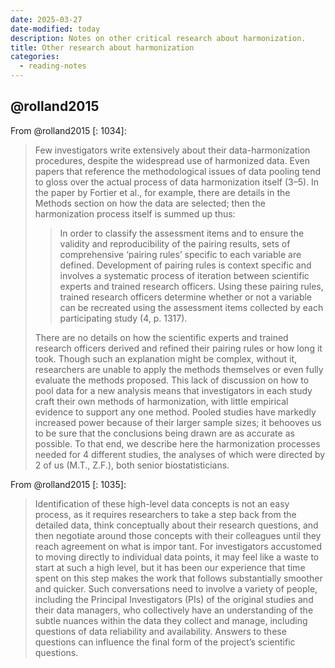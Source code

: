 ```yaml
---
date: 2025-03-27
date-modified: today
description: Notes on other critical research about harmonization.
title: Other research about harmonization
categories:
  - reading-notes
---
```


## @rolland2015
From @rolland2015 [: 1034]:

> Few investigators write extensively about their data-harmonization procedures, despite the widespread use of harmonized data.
> Even papers that reference the methodological issues of data pooling tend to gloss over the actual process of data harmonization itself (3–5).
> In the paper by Fortier et al., for example, there are details in the Methods section on how the data are selected; then the harmonization process itself is summed up thus:
>
>> In order to classify the assessment items and to ensure the validity and reproducibility of the pairing results, sets of comprehensive ‘pairing rules’ specific to each variable are defined.
>> Development of pairing rules is context specific and involves a systematic process of iteration between scientific experts and trained research officers.
>> Using these pairing rules, trained research officers determine whether or not a variable can be recreated using the assessment items collected by each participating study (4, p. 1317).
>
> There are no details on how the scientific experts and trained research officers derived and refined their pairing rules or how long it took.
> Though such an explanation might be complex, without it, researchers are unable to apply the methods themselves or even fully evaluate the methods proposed.
> This lack of discussion on how to pool data for a new analysis means that investigators in each study craft their own methods of harmonization, with little empirical evidence to support any one method.
> Pooled studies have markedly increased power because of their larger sample sizes; it behooves us to be sure that the conclusions being drawn are as accurate as possible.
> To that end, we describe here the harmonization processes needed for 4 different studies, the analyses of which were directed by 2 of us (M.T., Z.F.), both senior biostatisticians.

From @rolland2015 [: 1035]:

> Identification of these high-level data concepts is not an easy process, as it requires researchers to take a step back from the detailed data, think conceptually about their research questions, and then negotiate around those concepts with their colleagues until they reach agreement on what is impor tant.
> For investigators accustomed to moving directly to individual data points, it may feel like a waste to start at such a high level, but it has been our experience that time spent on this step makes the work that follows substantially smoother and quicker.
> Such conversations need to involve a variety of people, including the Principal Investigators (PIs) of the original studies and their data managers, who collectively have an understanding of the subtle nuances within the data they collect and manage, including questions of data reliability and availability.
> Answers to these questions can influence the final form of the project’s scientific questions.